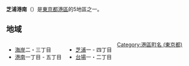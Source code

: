 '''芝浦港南'''（{{jpn|j=芝浦港南|hg=しばうらこうなん|rm=Shibaura-kōnan|f=y}}）是[[東京都|東京都]][[港區_(東京都)|港區]]的5地區之一。

== 地域 ==
<div style="float: left; vertical-align: top; white-space: nowrap; margin-right: 1em;">
*[[海岸_(東京都港區)|海岸]]二・三丁目
*[[港南_(東京都港區)|港南]]一丁目 - 五丁目
</div><div style="float: left; vertical-align: top; white-space: nowrap; margin-right: 1em;">
*[[芝浦|芝浦]]一 - 四丁目
*[[御台場|台場]]一・二丁目
</div>{{Clear|left}}

{{港區 (東京都)的町名}}
{{DEFAULTSORT:Shibaurakonan}}
[[Category:港區町名_(東京都)|Category:港區町名 (東京都)]]